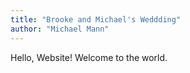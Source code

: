 ```yaml
---
title: "Brooke and Michael's Weddding"
author: "Michael Mann"
---
```


Hello, Website! Welcome to the world.

